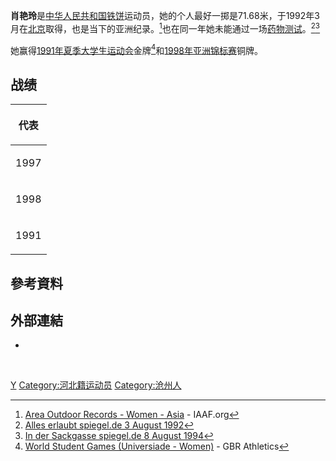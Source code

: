 {{Infobox sportsperson
| name                      = 肖艷玲
| image                     = 
| image_size                = 
| alt                       = 
| caption                   = 
| real_name                 = 
| native_name               = 
| native_name_lang          = 
| romanizedname             = 
| english_name              = 
| birth_name                = 
| nationality               = 
| national_team             = 
| ethnicity                 = 
| hometown                  = 
| citizenship               = 
| birth_date                = {{Birth date and age|year=1968|month=3|day=27}}
| birth_place               = 
| death_date                = 
| death_place               = 
| resting_place             = 
| resting_place_coordinates = 
| monuments                 = 
| residence                 = 
| education                 = 
| alma_mater                = 
| occupation                = 
| years_active              = 1990 -
| agent                     = 
| height                    = 
| weight                    = 
| spouse                    = 
| country                   = 
| sport                     = 田徑
| position                  = 
| shoots                    = 
| catches                   = 
| disability                = 
| disability_class          = 
| weight_class              = 
| weight_class_type         = 
| rank                      = 
| event                     = 鐵餅
| event_type                = 
| collegeteam               = 
| league                    = 
| league_type               = 
| club                      = 
| team                      = 
| turnedpro                 = 
| turnedpro_type            = 
| former_partner            = 
| coach                     = 
| retired                   = 
| coaching                  = 
| worlds                    = 
{{ubl
|'''1991年夏季世界大學運動會'''：鐵餅（1公斤）第1名
|'''1991年世界田徑錦標賽'''：鐵餅（1公斤）第11名
}}
| regionals                 = 
{{ubl
|'''1997年東亞運動會'''：鐵餅（1公斤）第一名
|'''1998年亞洲田徑錦標賽'''：鐵餅（1公斤）第三名
}}
| nationals                 = 
{{ubl
|'''1990年日本陸上競技選手權大會女子組'''：鐵餅（1公斤）第一名
|'''1997年大阪大獎賽'''：鐵餅（1公斤）第一名
|'''1997年中國全國運動會女子組'''：鐵餅（1公斤）第一名
|'''1998年中國全國田徑錦標賽女子組'''：鐵餅（1公斤）第三名
|'''2000年中國全國田徑錦標賽女子組'''：鐵餅（1公斤）第一名
|'''2001年中國全國運動會女子組'''：鐵餅（1公斤）第四名
|'''2005年中國全國運動會女子組'''：鐵餅（1公斤）第八名
}}
| olympics                  = 
{{ubl
|'''1996年夏季奧林匹克運動會'''：鐵餅（1公斤）第五名
}}
| paralympics               = 
| commonwealth              = 
| highestranking            = 
| pb                        = 
{{ubl
|'''鐵餅（1公斤）'''：71.68公尺 （1992年 '''全國紀錄'''）
}}
| medaltemplates            = 
{{MedalCountry |{{CHN-1949}}}}
{{MedalSport|女子田徑}}
{{MedalCompetition|日本陸上競技選手權大會}}
{{MedalGold|1990年日本千葉縣|鐵餅（1公斤）}}
{{MedalCompetition|夏季世界大學運動會}}
{{MedalGold|1991年英國英格蘭雪菲爾|鐵餅（1公斤）}}
{{MedalCompetition|大阪大獎賽}}
{{MedalGold|1997年日本大阪府|鐵餅（1公斤）}}
{{MedalCompetition|東亞運動會}}
{{MedalGold|1997年韓國釜山廣域市|鐵餅（1公斤）}}
{{MedalCompetition|亞洲田徑錦標賽}}
{{MedalBronze|1998年日本福岡縣|鐵餅（1公斤）}}
| show-medals               = 
| medaltemplates-title      = 
| updated                   = 2017年6月9日
}}
{{世大運獎牌記錄
|項目=田徑
|a1=1991
|b1=1
|c1=鐵餅（1公斤）
}}
'''肖艳玲'''{{BD|1968年|4月27日||}}是[[中华人民共和国|中华人民共和国]][[铁饼|铁饼]]运动员，她的个人最好一掷是71.68米，于1992年3月在[[北京|北京]]取得，也是当下的亚洲纪录。<ref>[http://www.iaaf.org/statistics/records/gender=W/location=O/recordsType=AR/eventCatCode=/junior=N/area=ASI/index.html Area Outdoor Records - Women - Asia] {{Wayback|url=http://www.iaaf.org/statistics/records/gender=W/location=O/recordsType=AR/eventCatCode=/junior=N/area=ASI/index.html |date=20071229073009 }} - IAAF.org</ref>也在同一年她未能通过一场[[药物测试|药物测试]]。<ref>[http://www.spiegel.de/spiegel/print/d-13689634.html Alles erlaubt spiegel.de 3 August 1992]</ref><ref>[http://www.spiegel.de/spiegel/print/d-13684255.html In der Sackgasse spiegel.de 8 August 1994]</ref>

她赢得[[1991年夏季大学生运动会|1991年夏季大学生运动会]]金牌<ref>[http://www.gbrathletics.com/ic/wsgw.htm World Student Games (Universiade - Women)] {{Wayback|url=http://www.gbrathletics.com/ic/wsgw.htm |date=20180926000642 }} - GBR Athletics</ref>和[[1998年亚洲田径锦标赛|1998年亚洲锦标赛]]铜牌。

== 战绩 ==
{| {{AchievementTable}}
|-
!colspan="5"|代表{{CHN}}
|-
|1997
|[[1997年东亚运动会田径比赛|东亚运动会]]
|[[韩国|韩国]][[釜山|釜山]]
|bgcolor="gold" | 第1名
|63.82 m
|-
|1998
|[[1998年亚洲田径锦标赛|亚洲锦标赛]]
|[[日本|日本]][[福冈|福冈]]
|bgcolor="cc9966" | 第3名
|53.32 m
|-
|1991
|[[1991年世界田径锦标赛-女子铁饼|世界锦标赛]]
|日本[[东京|东京]]
|第11名
|61.20 m
|}

== 參考資料 ==
{{Reflist}}

== 外部連結 ==
*{{IAAF name|63567}}

{{S-start}}
{{S-sports}}
{{Succession box|before={{Flag icon|BUL}} [[茨韦坦卡·克里斯托娃|茨韦坦卡·克里斯托娃]]|title=[[铁饼|女子铁饼年度最佳]]|years=1992|after={{Flag icon|RUS}} [[拉里莎·科罗特凯维奇Larisa_Korotkevich|拉里莎·科罗特凯维奇Larisa Korotkevich]]}}
{{Succession box|before={{Flag icon|GER}} [[伊尔克·威卢达|伊尔克·威卢达]]|title=[[铁饼|女子铁饼年度最佳]]|years=1997|after={{Flag icon|GER}} [[弗兰卡·迭奇|弗兰卡·迭奇]]}}
{{S-end}}
<br>

{{Authority control}}
{{DEFAULTSORT:X}}

[[Category:萧姓|Y]]
[[Category:河北籍运动员|Category:河北籍运动员]]
[[Category:沧州人|Category:沧州人]]